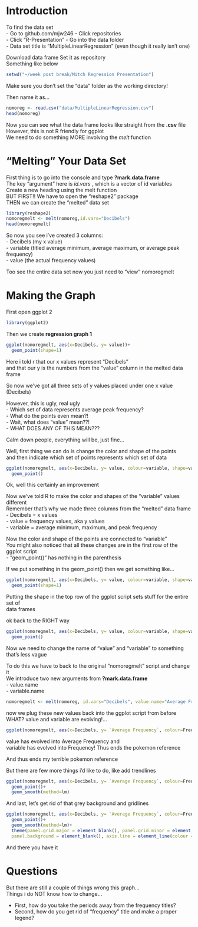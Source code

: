 # Introduction

To find the data set  
- Go to github.com/mjw246 
- Click repositories  
- Click "R-Presentation"
- Go into the data folder  
- Data set title is "MultipleLinearRegression" (even though it really isn't one)  

Download data frame
Set it as repository  
Something like below  

```r
setwd("~/week post break/Mitch Regression Presentation")
```

Make sure you don't set the "data" folder as the working directory!  

Then name it as...  
```r
nomoreg <- read.csv("data/MultipleLinearRegression.csv")
head(nomoreg)
```

Now you can see what the data frame looks like straight from the **.csv** file  
However, this is not R friendly for ggplot  
We need to do something MORE involving the *melt* function   

# "Melting" Your Data Set

First thing is to go into the console and type **?mark.data.frame**  
The key "argument" here is *id.vars* , which is a vector of id variables  
Create a new heading using the melt function  
BUT FIRST!! We have to open the "reshape2" package  
THEN we can create the "melted" data set  

```r
library(reshape2)
nomoregmelt <- melt(nomoreg,id.vars="Decibels")
head(nomoregmelt)
```

So now you see i've created 3 columns:  
- Decibels (my x value)  
- variable (titled average minimum, average maximum, or average peak frequency)  
- value (the actual frequency values)  

Too see the entire data set now you just need to "view" nomoregmelt

# Making the Graph

First open ggplot 2

```r
library(ggplot2)
```
Then we create **regression graph 1**

```r
ggplot(nomoregmelt, aes(x=Decibels, y= value))+
  geom_point(shape=1)
```

Here i told r that our x values represent "Decibels"  
and that our y is the numbers from the "value" column in the melted data frame  

So now we've got all three sets of y values placed under one x value (Decibels) 

However, this is ugly, real ugly  
- Which set of data represents average peak frequency?    
- What do the points even mean?!  
- Wait, what does "value" mean??!  
- WHAT DOES ANY OF THIS MEAN???  

Calm down people, everything will be, just fine...   

Well, first thing we can do is change the color and shape of the points   
and then indicate which set of points represents which set of data  

```r
ggplot(nomoregmelt, aes(x=Decibels, y= value, colour=variable, shape=variable))+
  geom_point()
```

Ok, well this certainly an improvement

Now we've told R to make the color and shapes of the "variable" values different  
Remember that's why we made three columns from the "melted" data frame  
- Decibels = x values  
- value = frequency values, aka y values  
- variable = average minimum, maximum, and peak frequency  

Now the color and shape of the points are connected to "variable"  
You might also noticed that all these changes are in the first row of the ggplot script  
- "geom_point()" has nothing in the parenthesis

If we put something in the geom_point() then we get something like...


```r
ggplot(nomoregmelt, aes(x=Decibels, y= value, colour=variable, shape=variable))+
  geom_point(shape=1)
```

Putting the shape in the top row of the ggplot script sets stuff for the entire set of  
data frames

ok back to the RIGHT way
```r
ggplot(nomoregmelt, aes(x=Decibels, y= value, colour=variable, shape=variable))+
  geom_point()
```

Now we need to change the name of "value" and "variable" to something that's less vague    

To do this we have to back to the original "nomoregmelt" script and change it  
We introduce two new arguments from **?mark.data.frame**   
- value.name  
- variable.name  

```r
nomoregmelt <- melt(nomoreg, id.vars="Decibels", value.name="Average Frequency", variable.name="Frequency")
```
now we plug these new values back into the ggplot script from before  
WHAT? value and variable are evolving!...

```r
ggplot(nomoregmelt, aes(x=Decibels, y= `Average Frequency`, colour=Frequency, shape=Frequency))+ geom_point()
```

value has evolved into Average Frequency and  
variable has evolved into Frequency! Thus ends the pokemon reference  

And thus ends my terrible pokemon reference  

But there are few more things i'd like to do, like add trendlines 

```r
ggplot(nomoregmelt, aes(x=Decibels, y= `Average Frequency`, colour=Frequency, shape=Frequency))+ 
  geom_point()+
  geom_smooth(method=lm)
```

And last, let's get rid of that grey background and gridlines

```r
ggplot(nomoregmelt, aes(x=Decibels, y= `Average Frequency`, colour=Frequency, shape=Frequency))+ 
  geom_point()+
  geom_smooth(method=lm)+
  theme(panel.grid.major = element_blank(), panel.grid.minor = element_blank(), 
  panel.background = element_blank(), axis.line = element_line(colour = "black"))
```

And there you have it

# Questions

But there are still a couple of things wrong this graph...  
Things i do NOT know how to change...  

- First, how do you take the periods away from the frequency titles?
- Second, how do you get rid of "frequency" title and make a proper legend?



